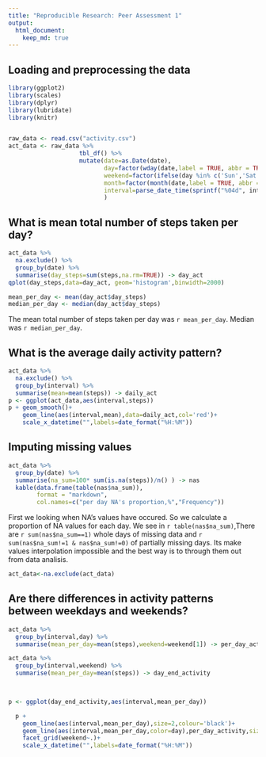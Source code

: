 ```yaml
---
title: "Reproducible Research: Peer Assessment 1"
output: 
  html_document:
    keep_md: true
---
```



## Loading and preprocessing the data
```r
library(ggplot2)
library(scales)
library(dplyr)
library(lubridate)
library(knitr)


raw_data <- read.csv("activity.csv")
act_data <- raw_data %>%
                    tbl_df() %>%
                    mutate(date=as.Date(date),
                           day=factor(wday(date,label = TRUE, abbr = TRUE)),
                           weekend=factor(ifelse(day %in% c('Sun','Sat'),'weekend','weekday')),
                           month=factor(month(date,label = TRUE, abbr = TRUE)),
                           interval=parse_date_time(sprintf("%04d", interval),'hM') #convert intervals to time
                           ) 
```


## What is mean total number of steps taken per day?
```r

act_data %>%
  na.exclude() %>%
  group_by(date) %>%
  summarise(day_steps=sum(steps,na.rm=TRUE)) -> day_act
qplot(day_steps,data=day_act, geom='histogram',binwidth=2000)

mean_per_day <- mean(day_act$day_steps)
median_per_day <- median(day_act$day_steps)

```

The mean total number of steps taken per day was `r mean_per_day`. Median was `r median_per_day`.


## What is the average daily activity pattern?
```r
act_data %>%
  na.exclude() %>%
  group_by(interval) %>%
  summarise(mean=mean(steps)) -> daily_act
p <- ggplot(act_data,aes(interval,steps))
p + geom_smooth()+
    geom_line(aes(interval,mean),data=daily_act,col='red')+
    scale_x_datetime("",labels=date_format("%H:%M"))
```

## Imputing missing values
```r
act_data %>%
  group_by(date) %>%
  summarise(na_sum=100* sum(is.na(steps))/n() ) -> nas
  kable(data.frame(table(nas$na_sum)),
        format = "markdown",
        col.names=c("per day NA's proportion,%","Frequency"))
```

First we looking when NA's values have occured. So we calculate a proportion of NA values for each day. We see in `r table(nas$na_sum)`,There are `r sum(nas$na_sum==1)` whole days of missing data and `r sum(nas$na_sum!=1 & nas$na_sum!=0)` of partially missing days. Its make values interpolation impossible and the best way is to through them out from data analisis.

```r
act_data<-na.exclude(act_data)
```



## Are there differences in activity patterns between weekdays and weekends?
```r
act_data %>%
  group_by(interval,day) %>%
  summarise(mean_per_day=mean(steps),weekend=weekend[1]) -> per_day_activity

act_data %>%
  group_by(interval,weekend) %>%
  summarise(mean_per_day=mean(steps)) -> day_end_activity

  

p <- ggplot(day_end_activity,aes(interval,mean_per_day))

  p +
    geom_line(aes(interval,mean_per_day),size=2,colour='black')+
    geom_line(aes(interval,mean_per_day,color=day),per_day_activity,size=1,alpha=0.3)+
    facet_grid(weekend~.)+
    scale_x_datetime("",labels=date_format("%H:%M"))

```

